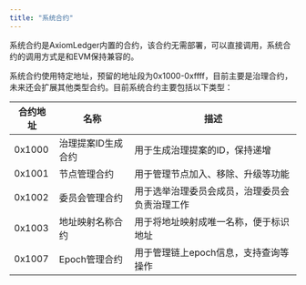 ```yaml
---
title: "系统合约"
---
```


系统合约是AxiomLedger内置的合约，该合约无需部署，可以直接调用，系统合约的调用方式是和EVM保持兼容的。

系统合约使用特定地址，预留的地址段为0x1000-0xffff，目前主要是治理合约，未来还会扩展其他类型合约。目前系统合约主要包括以下类型：

| 合约地址     | 名称               | 描述                                      |
| ------------| -------------------|-------------------------------------------|
| 0x1000      | 治理提案ID生成合约  | 用于生成治理提案的ID，保持递增               |
| 0x1001      | 节点管理合约        | 用于管理节点加入、移除、升级等功能            |
| 0x1002      | 委员会管理合约      | 用于选举治理委员会成员，治理委员会负责治理工作 |
| 0x1003      | 地址映射名称合约    | 用于将地址映射成唯一名称，便于标识地址        |
| 0x1007      | Epoch管理合约      | 用于管理链上epoch信息，支持查询等操作         |
